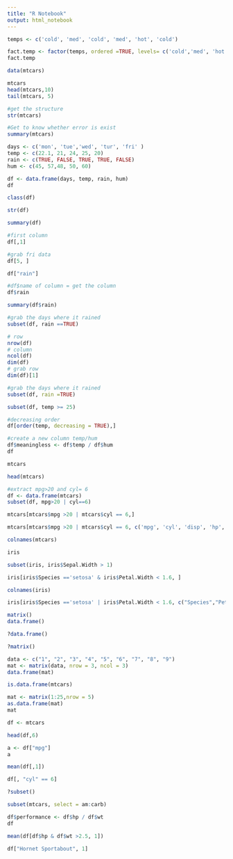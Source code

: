```yaml
---
title: "R Notebook"
output: html_notebook
---
```


```r
temps <- c('cold', 'med', 'cold', 'med', 'hot', 'cold')

fact.temp <- factor(temps, ordered =TRUE, levels= c('cold','med', 'hot'))
fact.temp
```

```r
data(mtcars)
```
```r
mtcars
head(mtcars,10)
tail(mtcars, 5)
```
```r
#get the structure
str(mtcars)
```
```r
#Get to know whether error is exist
summary(mtcars)
```
```r
days <- c('mon', 'tue','wed', 'tur', 'fri' ) 
temp <- c(22.1, 21, 24, 25, 20)
rain <- c(TRUE, FALSE, TRUE, TRUE, FALSE)
hum <- c(45, 57,48, 50, 60)
```
```r
df <- data.frame(days, temp, rain, hum)
df
```
```r
class(df)
```

```r
str(df)
```
```r
summary(df)
```
```r
#first column
df[,1]
```
```r
#grab fri data
df[5, ]
```
```r
df["rain"]
```
```r
#df$name of column = get the column
df$rain
```
```r
summary(df$rain)
```
```r
#grab the days where it rained
subset(df, rain ==TRUE)
```
```r
# row
nrow(df)
# column
ncol(df)
dim(df)
# grab row
dim(df)[1]
```
```r
#grab the days where it rained
subset(df, rain =TRUE)
```
```r
subset(df, temp >= 25)
```
```r
#decreasing order
df[order(temp, decreasing = TRUE),]
```
```r
#create a new column temp/hum
df$meaningless <- df$temp / df$hum
df
```
```r
mtcars
```
```r
head(mtcars)
```
```r
#extract mpg>20 and cyl= 6
df <- data.frame(mtcars)
subset(df, mpg>20 | cyl==6)
```
```r
mtcars[mtcars$mpg >20 | mtcars$cyl == 6,]
```
```r
mtcars[mtcars$mpg >20 | mtcars$cyl == 6, c('mpg', 'cyl', 'disp', 'hp', 'drat')]
```
```r
colnames(mtcars)
```
```r
iris
```
```r
subset(iris, iris$Sepal.Width > 1)
```
```r
iris[iris$Species =='setosa' & iris$Petal.Width < 1.6, ]
```
```r
colnames(iris)
```

```r
iris[iris$Species =='setosa' | iris$Petal.Width < 1.6, c("Species","Petal.Length", "Sepal.Length")]
```
```r
matrix()
data.frame()
```
```r
?data.frame()
```
```r
?matrix()
```
```r
data <- c("1", "2", "3", "4", "5", "6", "7", "8", "9")
mat <- matrix(data, nrow = 3, ncol = 3)
data.frame(mat)
```
```r
is.data.frame(mtcars)
```
```r
mat <- matrix(1:25,nrow = 5)
as.data.frame(mat)
mat
```
```r
df <- mtcars
```
```r
head(df,6)
```
```r
a <- df["mpg"]
a
```

```r
mean(df[,1])
```
```r
df[, "cyl" == 6]
```
```r
?subset()
```

```r
subset(mtcars, select = am:carb)
```
```r
df$performance <- df$hp / df$wt
df
```
```r
mean(df[df$hp & df$wt >2.5, 1])
```
```r
df["Hornet Sportabout", 1]
```































